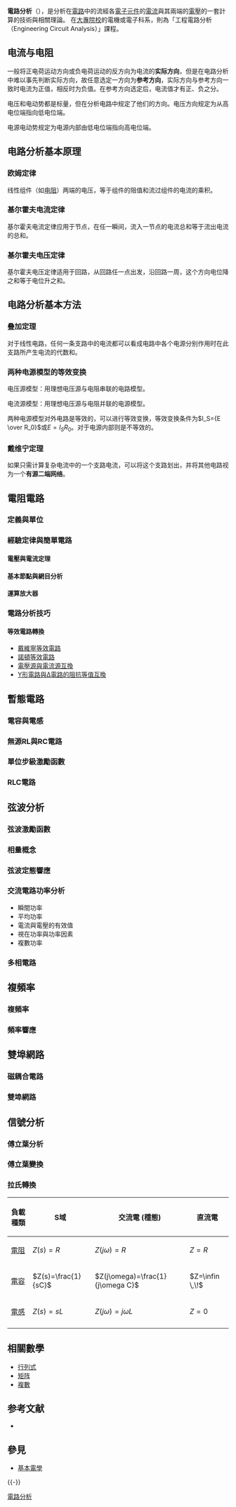 {{article issues
|
{{Expand|time=2011-06-07T10:00:56+00:00}}
{{Expert|time=2011-06-07T10:00:56+00:00}}
{{Unreferenced|time=2011-06-07T10:00:56+00:00}}
}}
{{noteTA
|G3=Electronics
}}
'''電路分析'''（{{lang-en|Circuit analysis}}），是分析在[[電路|電路]]中的流經各[[電子元件|電子元件]]的[[電流|電流]]與其兩端的[[電壓|電壓]]的一套計算的技術與相關理論。
在[[大專院校|大專院校]]的電機或電子科系，則為「工程電路分析（Engineering Circuit Analysis）」課程。

== 电流与电阻 ==
一般将正电荷运动方向或负电荷运动的反方向为电流的'''实际方向'''，但是在电路分析中难以事先判断实际方向，故任意选定一方向为'''参考方向'''，实际方向与参考方向一致时电流为正值，相反时为负值。在参考方向选定后，电流值才有正、负之分。

电压和电动势都是标量，但在分析电路中规定了他们的方向。电压方向规定为从高电位端指向低电位端。

电源电动势规定为电源内部由低电位端指向高电位端。

== 电路分析基本原理 ==
=== 欧姆定律 ===
{{main|欧姆定律}}
线性组件（如[[电阻|电阻]]）两端的电压，等于组件的阻值和流过组件的电流的乘积。

=== 基尔霍夫电流定律 ===
{{main|基尔霍夫电流定律}}
基尔霍夫电流定律应用于节点，在任一瞬间，流入一节点的电流总和等于流出电流的总和。

=== 基尔霍夫电压定律 ===
{{main|基尔霍夫电压定律}}
基尔霍夫电压定律适用于回路，从回路任一点出发，沿回路一周，这个方向电位降之和等于电位升之和。

== 电路分析基本方法 ==
=== 叠加定理 ===
对于线性电路，任何一条支路中的电流都可以看成电路中各个电源分别作用时在此支路所产生电流的代数和。

=== 两种电源模型的等效变换 ===
电压源模型：用理想电压源与电阻串联的电路模型。

电流源模型：用理想电压源与电阻并联的电源模型。

两种电源模型对外电路是等效的，可以进行等效变换，等效变换条件为<math>I_S={E \over R_0}</math>或<math>E=I_S R_0</math>。对于电源内部则是不等效的。

=== 戴维宁定理 ===
{{main|戴维南定理}}
如果只需计算复杂电流中的一个支路电流，可以将这个支路划出，并将其他电路视为一个'''有源二端网络'''。

==電阻電路==
===定義與單位===
===經驗定律與簡單電路===
====電壓與電流定理====
{{see|歐姆定律|電壓分配定則|電流分配定則}}
====基本節點與網目分析====
{{see|節點分析}}
====運算放大器====
{{see|運算放大器}}
===電路分析技巧===
====等效電路轉換====
*[[戴维南定理|戴維寧等效電路]]
*[[諾頓定理|諾頓等效電路]]
*[[基本電學#電壓源與電流源互換|電壓源與電流源互換]]
*[[Y-Δ變換|Y形電路與Δ電路的阻抗等值互換]]

==暫態電路==
===電容與電感===
{{see|電容器|電感器}}
===無源RL與RC電路===
===單位步級激勵函數===
===RLC電路===

==弦波分析==
===弦波激勵函數===
===相量概念===
===弦波定態響應===
===交流電路功率分析===
{{see|電力#在交流電路}}
*瞬間功率
*平均功率
*電流與電壓的有效值
*視在功率與功率因素
*複數功率

===多相電路===

==複頻率==
===複頻率===
===頻率響應===

==雙埠網路==
===磁耦合電路===
===雙埠網路===
{{see|二端口网络}}

==信號分析==
===傅立葉分析===
===傅立葉變換===
{{see|傅里叶变换}}

===拉氏轉換===
{{see|拉普拉斯轉換}}
{| class="wikitable"
|-
!負載種類!!S域!!  交流電 (穩態) !!直流電
|-
|[[電阻|電阻]]||<math>Z(s)=R\,\!</math>||<math>Z(j\omega)=R\,\!</math>||<math>Z=R\,\!</math>
|-
|[[電容|電容]]||<math>Z(s)=\frac{1}{sC}</math>||<math>Z(j\omega)=\frac{1}{j\omega C}</math>||<math>Z=\infin \,\!</math>
|-
|[[電感|電感]]||<math>Z(s) = s L\, </math>||<math>Z(j\omega)=j\omega L\,\!</math>||<math>Z=0\,\!</math>
|-
|}

==相關數學==
*[[行列式|行列式]]
*[[矩阵|矩阵]]
*[[复数_(数学)|複數]]

== 参考文献 ==
{{Reflist}}
* {{GoogleBooks|intitle:"工程電路分析"|intitle:"Engineering Circuit Analysis"}}

== 參見 ==
{{Portal|電子學}}
* [[基本電學|基本電學]]

{{-}}
{{電路分析}}

[[Category:電路分析|]]